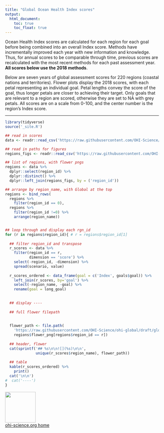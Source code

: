 ```yaml
---
title: "Global Ocean Health Index scores"
output:
  html_document:
    toc: true
    toc_float: true
---
```


Ocean Health Index scores are calculated for each region for each goal before being combined into an overall Index score. Methods have incrementally improved each year with new information and knowledge. Thus, for annual scores to be comparable through time, previous scores are recalculated with the most recent methods for each past assessment year. **All scores below use the 2018 methods**.

Below are seven years of global assessment scores for 220 regions (coastal nations and territories). <!---could bring back the Regions page to be only linked from here---> Flower plots display the 2018 scores, with each petal representing an individual goal. Petal lengths convey the score of the goal, thus longer petals are closer to achieving their target. Only goals that are relevant to a region are scored, otherwise they are set to NA with grey petals. All scores are on a scale from 0-100, and the center number is the region's Index score.

----

```r
library(tidyverse)
source('_site.R')

## read in scores
data <- readr::read_csv('https://raw.githubusercontent.com/OHI-Science/ohi-global/draft/global2018/OHI_final_formatted_scores_2018-11-28.csv') 

## read in paths for figures
regions_figs <- readr::read_csv('https://raw.githubusercontent.com/OHI-Science/ohi-global/draft/eez/conf/web/regions_figs.csv')

## list of regions, with flower pngs
regions <- data %>%
  dplyr::select(region_id) %>%
  dplyr::distinct() %>%
  dplyr::left_join(regions_figs, by = ('region_id'))

## arrange by region_name, with Global at the top
regions <- bind_rows(
  regions %>%
    filter(region_id == 0),
  regions %>%
    filter(region_id !=0) %>%
    arrange(region_name))


## loop through and display each rgn_id
for (r in regions$region_id){ # r = regions$region_id[1]
  
  ## filter region_id and transpose
  r_scores <- data %>% 
    filter(region_id == r,
           dimension == 'score') %>%
    select(-region_id, -dimension) %>%
    spread(scenario, value)
  
  r_scores_ordered <- data_frame(goal = c('Index', goals$goal)) %>%
    left_join(r_scores, by='goal') %>%
    select(-region_name, -goal) %>%
    rename(goal = long_goal)
  
  
  ## display ----
  
  ## full flower filepath
  
  
  flower_path <- file.path(
    'https://raw.githubusercontent.com/OHI-Science/ohi-global/draft/global2018/Results',
    regions$flower_png[regions$region_id == r])
  
  ## header, flower
  cat(sprintf('## %s\n\n![](%s)\n\n', 
              unique(r_scores$region_name), flower_path))
  
  ## table
  kable(r_scores_ordered) %>%
    print()
  cat('\n\n')
#  cat('----')
}

```

[<img src="https://docs.google.com/drawings/d/1633uvIYgsBhiKBddQAaTlvYDJgOK1uiDB6wkooNyhFc/pub?w=576&h=288" width="100px">](http://ohi-science.org)  
[ohi-science.org home](http://ohi-science.org)
